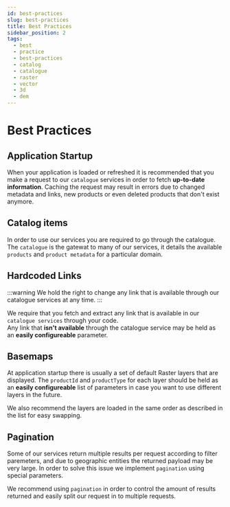 ```yaml
---
id: best-practices
slug: best-practices
title: Best Practices
sidebar_position: 2
tags:
  - best
  - practice
  - best-practices
  - catalog
  - catalogue
  - raster
  - vector
  - 3d
  - dem
---
```


# Best Practices

## Application Startup

When your application is loaded or refreshed it is recommended that you make a request to our `catalogue` services in order to fetch **up-to-date information**. Caching the request may result in errors due to changed metadata and links, new products or even deleted products that don't exist anymore.

## Catalog items

In order to use our services you are required to go through the catalogue. The `catalogue` is the gatewat to many of our services, it details the available `products` and `product metadata` for a particular domain.

## Hardcoded Links

:::warning
We hold the right to change any link that is available through our catalogue services at any time.
:::

We require that you fetch and extract any link that is available in our `catalogue services` through your code.<br/>
Any link that **isn't available** through the catalogue service may be held as an **easily configureable** parameter.

## Basemaps

At application startup there is usually a set of default Raster layers that are displayed. The `productId` and `productType` for each layer should be held as an **easily configureable** list of parameters in case you want to use different layers in the future.

We also recommend the layers are loaded in the same order as described in the list for easy swapping.

## Pagination

Some of our services return multiple results per request according to filter paremeters, and due to geographic entities the returned payload may be very large. In order to solve this issue we implement `pagination` using special parameters.

We recommend using `pagination` in order to control the amount of results returned and easily split our request in to multiple requests.
